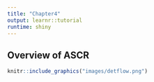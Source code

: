 ```yaml
---
title: "Chapter4"
output: learnr::tutorial
runtime: shiny
---
```


## Overview of ASCR


```r
knitr::include_graphics("images/detflow.png")
```